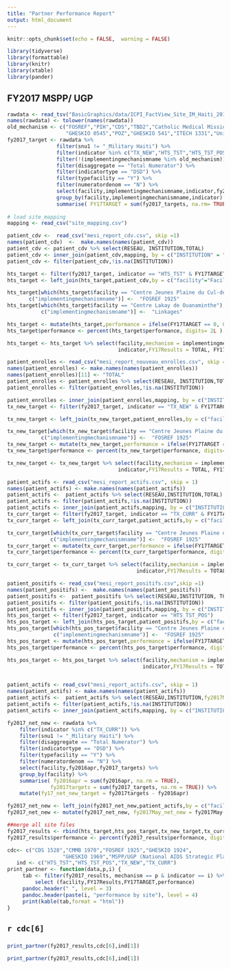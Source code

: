 ```yaml
---
title: "Partner Performance Report"
output: html_document
---
```


```r
knitr::opts_chunk$set(echo = FALSE,  warning = FALSE)
```
```r
library(tidyverse)
library(formattable)
library(knitr)
library(xtable)
library(pander)
```
## FY2017 MSPP/ UGP


```r

rawdata <- read_tsv("BasicGraphics/data/ICPI_FactView_Site_IM_Haiti_20170515_v1_1.txt")
names(rawdata) <- tolower(names(rawdata))
old_mechanism <- c("FOSREF","PIH","CDS","TBD2","Catholic Medical Mission Board","University of Maryland","Health Service Delivery",
                   "GHESKIO 0545","POZ","GHESKIO 541","ITECH 1331","University of Miami","Dedup","ITECH 549")
fy2017_target <- rawdata %>%
                filter(snu1 != "_Military Haiti") %>%
                filter(indicator %in% c("TX_NEW","HTS_TST","HTS_TST_POS","TX_CURR")) %>%
                filter(!(implementingmechanismname %in% old_mechanism)) %>%
                filter(disaggregate == "Total Numerator") %>%
                filter(indicatortype == "DSD") %>% 
                filter(typefacility == "Y") %>%
                filter(numeratordenom == "N") %>%
                select(facility,implementingmechanismname,indicator,fy2017_targets) %>%
                group_by(facility,implementingmechanismname,indicator) %>%
                summarise( FY17TARGET = sum(fy2017_targets, na.rm= TRUE))
               
# load site_mapping
mapping <- read_csv("site_mapping.csv")
```


```r
patient_cdv <-  read_csv("mesi_report_cdv.csv", skip =1)
names(patient_cdv)  <-  make.names(names(patient_cdv))
patient_cdv <- patient_cdv %>% select(RESEAU, INSTITUTION,TOTAL)
patient_cdv <- inner_join(patient_cdv,mapping, by = c("INSTITUTION" = "Facility.MESI"))
patient_cdv <- filter(patient_cdv,!is.na(INSTITUTION))

hts_target <- filter(fy2017_target, indicator == "HTS_TST" & FY17TARGET > 0)
hts_target <- left_join(hts_target,patient_cdv,by = c("facility"="Facility.DATIM"))

hts_target[which(hts_target$facility == "Centre Jeunes Plaine du Cul-de-Sac"),
       c("implementingmechanismname")] <-  "FOSREF 1925"
hts_target[which(hts_target$facility == "Centre Lakay de Ouanaminthe"),
           c("implementingmechanismname")] <-  "Linkages"

hts_target <- mutate(hts_target,performance = ifelse(FY17TARGET == 0, 0, TOTAL/FY17TARGET))
hts_target$performance <- percent(hts_target$performance, digits= 2L )

hts_target <- hts_target %>% select(facility,mechanism = implementingmechanismname,
                                    indicator,FY17Results = TOTAL, FY17TARGET,performance)
```

```r
patient_enrolles <- read_csv("mesi_report_nouveau_enrolles.csv", skip = 1)
names(patient_enrolles) <- make.names(names(patient_enrolles))
names(patient_enrolles)[11] <- "TOTAL"
patient_enrolles <- patient_enrolles %>% select(RESEAU, INSTITUTION,TOTAL)
patient_enrolles <- filter(patient_enrolles,!is.na(INSTITUTION))

patient_enrolles <- inner_join(patient_enrolles,mapping, by = c("INSTITUTION" = "Facility.MESI"))
tx_new_target <- filter(fy2017_target, indicator == "TX_NEW" & FY17TARGET > 0)

tx_new_target <- left_join(tx_new_target,patient_enrolles,by = c("facility"="Facility.DATIM"))

tx_new_target[which(tx_new_target$facility == "Centre Jeunes Plaine du Cul-de-Sac"),
           c("implementingmechanismname")] <-  "FOSREF 1925"
tx_new_target <- mutate(tx_new_target,performance = ifelse(FY17TARGET == 0, 0, TOTAL/FY17TARGET))
tx_new_target$performance <- percent(tx_new_target$performance, digits= 2L )

tx_new_target <- tx_new_target %>% select(facility,mechanism = implementingmechanismname,
                                    indicator,FY17Results = TOTAL, FY17TARGET,performance)
```

```r
patient_actifs <- read_csv("mesi_report_actifs.csv", skip = 1)
names(patient_actifs) <- make.names(names(patient_actifs))
patient_actifs <-  patient_actifs %>% select(RESEAU,INSTITUTION,TOTAL)
patient_actifs <- filter(patient_actifs,!is.na(INSTITUTION))
patient_actifs <- inner_join(patient_actifs,mapping, by = c("INSTITUTION" = "Facility.MESI"))
tx_curr_target <- filter(fy2017_target, indicator == "TX_CURR" & FY17TARGET > 0)
tx_curr_target <- left_join(tx_curr_target,patient_actifs,by = c("facility"="Facility.DATIM"))

tx_curr_target[which(tx_curr_target$facility == "Centre Jeunes Plaine du Cul-de-Sac"),
              c("implementingmechanismname")] <-  "FOSREF 1925"
tx_curr_target <- mutate(tx_curr_target,performance = ifelse(FY17TARGET == 0, 0, TOTAL/FY17TARGET))
tx_curr_target$performance <- percent(tx_curr_target$performance, digits= 2L )

tx_curr_target <- tx_curr_target %>% select(facility,mechanism = implementingmechanismname,
                                          indicator,FY17Results = TOTAL, FY17TARGET,performance)
```


```r
patient_positifs <- read_csv("mesi_report_positifs.csv",skip =1)
names(patient_positifs) <-  make.names(names(patient_positifs))
patient_positifs <-  patient_positifs %>% select(RESEAU,INSTITUTION, TOTAL)
patient_positifs <- filter(patient_positifs,!is.na(INSTITUTION))
patient_positifs <- inner_join(patient_positifs,mapping, by = c("INSTITUTION" = "Facility.MESI"))
hts_pos_target <- filter(fy2017_target, indicator == "HTS_TST_POS")
hts_pos_target <- left_join(hts_pos_target,patient_positifs,by = c("facility"="Facility.DATIM"))
hts_pos_target[which(hts_pos_target$facility == "Centre Jeunes Plaine du Cul-de-Sac"),
               c("implementingmechanismname")] <-  "FOSREF 1925"
hts_pos_target <- mutate(hts_pos_target,performance = ifelse(FY17TARGET == 0, 0, TOTAL/FY17TARGET))
hts_pos_target$performance <- percent(hts_pos_target$performance, digits= 2L )

hts_pos_target <- hts_pos_target %>% select(facility,mechanism = implementingmechanismname,
                                            indicator,FY17Results = TOTAL, FY17TARGET,performance)
```



```r

```


```r
patient_actifs <- read_csv("mesi_report_actifs.csv", skip = 1)
names(patient_actifs) <- make.names(names(patient_actifs))
patient_actifs <-  patient_actifs %>% select(RESEAU,INSTITUTION,fy2017May =TOTAL)
patient_actifs <- filter(patient_actifs,!is.na(INSTITUTION))
patient_actifs <- inner_join(patient_actifs,mapping, by = c("INSTITUTION" = "Facility.MESI"))

fy2017_net_new <- rawdata %>%
    filter(indicator %in% c("TX_CURR")) %>%
    filter(snu1 != "_Military Haiti") %>%
    filter(disaggregate == "Total Numerator") %>%
    filter(indicatortype == "DSD") %>% 
    filter(typefacility == "Y") %>%
    filter(numeratordenom == "N") %>%
    select(facility,fy2016apr,fy2017_targets) %>%
    group_by(facility) %>%
    summarise( fy2016apr = sum(fy2016apr, na.rm = TRUE),
              fy2017targets = sum(fy2017_targets, na.rm = TRUE)) %>%
    mutate(fy17_net_new_target = fy2017targets - fy2016apr)

fy2017_net_new <- left_join(fy2017_net_new,patient_actifs,by = c("facility" = "Facility.DATIM"))
fy2017_net_new <- mutate(fy2017_net_new, fy2017May_net_new = fy2017May-fy2016apr)
```


```r

##merge all site files
fy2017_results <- rbind(hts_target,hts_pos_target,tx_new_target,tx_curr_target)
fy2017_results$performance <- percent(fy2017_results$performance, digits= 2L )

```

```r
cdc<- c("CDS 1528","CMMB 1970","FOSREF 1925","GHESKIO 1924",
                  "GHESKIO 1969","MSPP/UGP (National AIDS Strategic Plan)","PIH 1926")
   ind <- c("HTS_TST","HTS_TST_POS","TX_NEW","TX_CURR")
print_partner <- function(data,p,i) {
     tab <- filter(fy2017_results, mechanism == p & indicator == i) %>% 
         select (facility,FY17Results,FY17TARGET,performance)
     pandoc.header(" ", level = 3)
     pandoc.header(paste(i, "performance by site"), level = 4)
     print(kable(tab,format = "html"))
}
```


## `r cdc[6]`

###
```r

print_partner(fy2017_results,cdc[6],ind[1])

```


```r

print_partner(fy2017_results,cdc[6],ind[1])

```